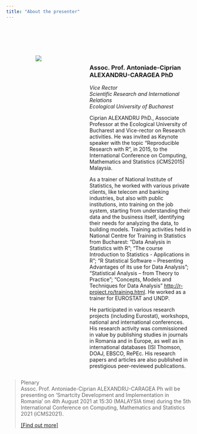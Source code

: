 ```yaml
---
title: "About the presenter"
---
```


<link rel="stylesheet" href="styles.css" type="text/css">

<br></br>
<br></br>  

:::: {style="display: flex;"}

::: {.column width="35%"}

<center>![](images/cip2.jpg)</center>
:::

::: {.column width="10%"}
\ 
<!-- an empty Div (with a whitespace), serving as
a column separator -->
:::

::: {.column width="55%"}
### **Assoc. Prof. Antoniade-Ciprian ALEXANDRU-CARAGEA PhD**  
*Vice Rector  
Scientific Research and International Relations  
Ecological University of Bucharest*  

Ciprian ALEXANDRU PhD., Associate Professor at the Ecological University of Bucharest and Vice-rector on Research activities. He was invited as Keynote speaker with the topic “Reproducible Research with R”, in 2015, to the International Conference on Computing, Mathematics and Statistics (iCMS2015) Malaysia.  

As a trainer of National Institute of Statistics, he worked with various private clients, like telecom and banking industries, but also with public institutions, into training on the job system, starting from understanding their data and the business itself, identifying their needs for analyzing the data, to building models. Training activities held in National Centre for Training in Statistics from Bucharest: “Data Analysis in Statistics with R”; “The course Introduction to Statistics - Applications in R”; “R Statistical Software – Presenting Advantages of its use for Data Analysis”; “Statistical Analysis – from Theory to Practice”; “Concepts, Models and Techniques for Data Analysis” [http://r-project.ro/training.html](http://r-project.ro/training.html). He worked as a trainer for EUROSTAT and UNDP.  

He participated in various research projects (including Eurostat), workshops, national and international conferences. His research activity was commissioned in value by publishing studies in journals in Romania and in Europe, as well as in international databases (ISI Thomson, DOAJ, EBSCO, RePEc. His research papers and articles are also published in prestigious peer-reviewed publications.  

:::

::::

> Plenary  
> Assoc. Prof. Antoniade-Ciprian ALEXANDRU-CARAGEA Ph will be presenting on 'Smartcity Development and Implementation in Romania' on 4th August 2021 at 15:30 (MALAYSIA time) during the 5th International Conference on Computing, Mathematics and Statistics 2021 (iCMS2021).  
>  
> [[Find out more]](plenaries.html)
